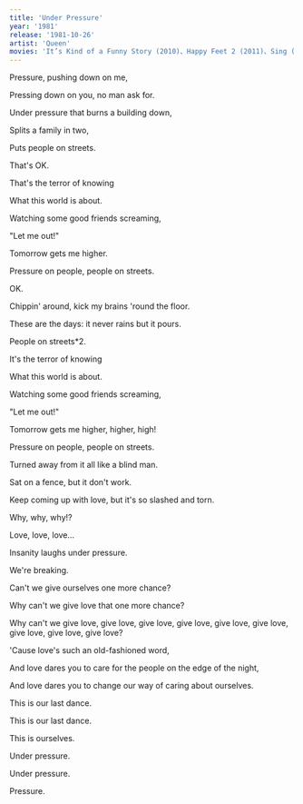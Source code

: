 ```yaml
---
title: 'Under Pressure'
year: '1981'
release: '1981-10-26'
artist: 'Queen'
movies: 'It’s Kind of a Funny Story (2010)、Happy Feet 2 (2011)、Sing (2016)'
---
```


Pressure, pushing down on me,

Pressing down on you, no man ask for.

Under pressure that burns a building down,

Splits a family in two,

Puts people on streets.


That's OK.


That's the terror of knowing

What this world is about.

Watching some good friends screaming,

"Let me out!"


Tomorrow gets me higher.

Pressure on people, people on streets.


OK.


Chippin' around, kick my brains 'round the floor.

These are the days: it never rains but it pours.


People on streets*2.


It's the terror of knowing

What this world is about.

Watching some good friends screaming,

"Let me out!"


Tomorrow gets me higher, higher, high!

Pressure on people, people on streets.


Turned away from it all like a blind man.

Sat on a fence, but it don't work.

Keep coming up with love, but it's so slashed and torn.


Why, why, why!?

Love, love, love...


Insanity laughs under pressure.

We're breaking.

Can't we give ourselves one more chance?

Why can't we give love that one more chance?

Why can't we give love, give love, give love, give love, give love, give love, give love, give love, give love?


'Cause love's such an old-fashioned word,

And love dares you to care for the people on the edge of the night,

And love dares you to change our way of caring about ourselves.

This is our last dance.

This is our last dance.

This is ourselves.


Under pressure.

Under pressure.

Pressure.
